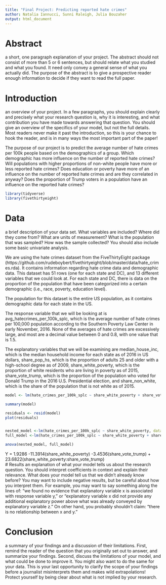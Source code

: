 ```yaml
---
title: "Final Project: Predicting reported hate crimes"
author: Natalia Iannucci, Sunni Raleigh, Julia Bouzaher
output: html_document
---
```


# Abstract
a short, one paragraph explanation of your project. The abstract should not consist of more than 5 or 6 sentences, but should relate what you studied and what you found. It need only convey a general sense of what you actually did. The purpose of the abstract is to give a prospective reader enough information to decide if they want to read the full paper.

# Introduction
an overview of your project. In a few paragraphs, you should explain clearly and precisely what your research question is, why it is interesting, and what contribution you have made towards answering that question. You should give an overview of the specifics of your model, but not the full details. Most readers never make it past the introduction, so this is your chance to hook the reader, and is in many ways the most important part of the paper!

The purpose of our project is to predict the average number of hate crimes per 100k people based on the demographics of a group. Which demographic has more influence on the number of reported hate crimes? Will populations with higher proportions of non-white people have more or less reported hate crimes? Does education or poverty have more of an influence on the number of reported hate crimes and are they correlated in anyway? Does the proportion of Trump voters in a population have an influence on the reported hate crimes?

```r
library(tidyverse)
library(fivethirtyeight)
```


# Data
a brief description of your data set. What variables are included? Where did they come from? What are units of measurement? What is the population that was sampled? How was the sample collected? You should also include some basic univariate analysis.

We are using the hate crimes dataset from the FiveThirtyEight package 
(https://github.com/rudeboybert/fivethirtyeight/blob/master/data/hate_crimes.rda). It contains information regarding hate crime data and demographic data. This dataset has 51 rows (one for each state and DC), and 13 different variables that we could look at. For each state and DC, there is data on the proportion of the population that have been categorized into a certain demographic (i.e., race, poverty, education level).

The population for this dataset is the entire US population, as it contains demographic data for each state in the US.

The response variable that we will be looking at is avg_hatecrimes_per_100k_splc, which is the average number of hate crimes per 100,000 population according to the Southern Poverty Law Center in early November, 2016. None of the averages of hate crimes are excessively large, and most are a decimal value between 0 and 0.8, with one value that is 1.5.

The explanatory variables that we will be examining are median_house_inc, which is the median household income for each state as of 2016 in US dollars, share_pop_hs, which is the proportion of adults 25 and older with a high-school degree as of 2009, share_white_poverty, which is the proportion of white residents who are living in poverty as of 2015, share_vote_trump, which is the proportion of the population who voted for Donald Trump in the 2016 U.S. Presidential election, and share_non_white, which is the share of the population that is not white as of 2015.

```r
model <- lm(hate_crimes_per_100k_splc ~ share_white_poverty + share_vote_trump + share_white_poverty* share_vote_trump, data = hate_crimes)

summary(model)

residuals <- resid(model)
plot(residuals)


nested_model <-lm(hate_crimes_per_100k_splc ~ share_white_poverty, data = hate_crimes)
full_model <-lm(hate_crimes_per_100k_splc ~ share_white_poverty + share_vote_trump, data = hate_crimes)

anova(nested_model, full_model)
```
Y = 1.9286 -11.3914(share_white_poverty) -3.4536(share_vote_trump) + 23.6822(share_white_poverty:share_vote_trump)  
# Results 
an explanation of what your model tells us about the research question. You should interpret coefficients in context and explain their relevance. What does your model tell us that we didn’t already know before? You may want to include negative results, but be careful about how you interpret them. For example, you may want to say something along the lines of: “we found no evidence that explanatory variable x is associated with response variable y,” or “explanatory variable x did not provide any additional explanatory power above what was already conveyed by explanatory variable z.” On other hand, you probably shouldn’t claim: “there is no relationship between x and y.”

# Conclusion 
a summary of your findings and a discussion of their limitations. First, remind the reader of the question that you originally set out to answer, and summarize your findings. Second, discuss the limitations of your model, and what could be done to improve it. You might also want to do the same for your data. This is your last opportunity to clarify the scope of your findings before a journalist misinterprets them and makes wild extrapolations! Protect yourself by being clear about what is not implied by your research.
